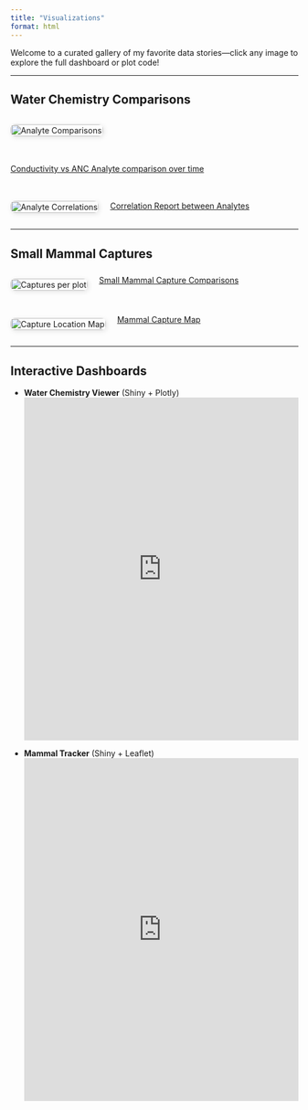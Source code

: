 ```yaml
---
title: "Visualizations"
format: html
---
```


Welcome to a curated gallery of my favorite data stories---click any image to explore the full dashboard or plot code!

------------------------------------------------------------------------

## Water Chemistry Comparisons

::: {style="display: flex; flex-wrap: wrap; gap: 20px;"}
<a href="assets/nitrate_trend_full.png" target="_blank"> <img src="assets/ComparisonReport.jpg" alt="Analyte Comparisons" style="width: 100%; max-width: 400px; border-radius: 8px; box-shadow: 2px 2px 8px rgba(0,0,0,0.1);"/>

<p style="text-align: center; margin-top: 8px;">Conductivity vs ANC Analyte comparison over time

</p>

</a>

<a href="assets/flow_rate_full.png" target="_blank"> <img src="assets/CorrelationReport.jpg" alt="Analyte Correlations" style="width: 100%; max-width: 400px; border-radius: 8px; box-shadow: 2px 2px 8px rgba(0,0,0,0.1);"/>

<p style="text-align: center; margin-top: 8px;">

Correlation Report between Analytes

</p>

</a>
:::

------------------------------------------------------------------------

## Small Mammal Captures

::: {style="display: flex; flex-wrap: wrap; gap: 20px;"}
<a href="assets/MammalCapturesPerPlot.png" target="_blank"> <img src="assets/MammalCapturesPerPlot.jpg" alt="Captures per plot" style="width: 100%; max-width: 400px; border-radius: 8px; box-shadow: 2px 2px 8px rgba(0,0,0,0.1);"/>

<p style="text-align: center; margin-top: 8px;">

Small Mammal Capture Comparisons</p></a>

<a href="assets/rangeland_map_full.png" target="_blank"> <img src="assets/MammalCaptureMap.jpg" alt="Capture Location Map" style="width: 100%; max-width: 400px; border-radius: 8px; box-shadow: 2px 2px 8px rgba(0,0,0,0.1);"/>

<p style="text-align: center; margin-top: 8px;">Mammal Capture Map</p></a>
:::

------------------------------------------------------------------------

## Interactive Dashboards

-   **Water Chemistry Viewer** (Shiny + Plotly)\
    <iframe src="https://t-lama.shinyapps.io/AnalyteViewer/" 
            width="100%" height="600" style="border:none;"></iframe>

-   **Mammal Tracker** (Shiny + Leaflet)\
    <iframe src="https://t-lama.shinyapps.io/RatTrapHistory/" 
            width="100%" height="600" style="border:none;"></iframe>

